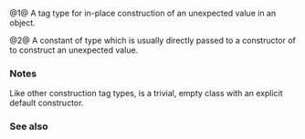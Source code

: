 {{cpp/title|unexpect_t|unexpect}}
{{cpp/utility/expected/navbar}}

{{dcl begin}}
{{dcl header|expected}}
{{dcl|num=1|since=c++23|1=
struct unexpect_t { explicit unexpect_t() = default; };
}}
{{dcl|num=2|since=c++23|1=
inline constexpr std::unexpect_t unexpect{};
}}
{{dcl end}}

@1@ A tag type for in-place construction of an unexpected value in an {{tt|std::expected}} object.

@2@ A constant of type {{c/core|const std::unexpect_t}} which is usually directly passed to a constructor of {{tt|std::expected}} to construct an unexpected value.

===Notes===
Like other construction tag types, {{tt|unexpect_t}} is a trivial, empty class with an explicit default constructor.

===See also===
{{dsc begin}}
{{dsc inc|cpp/utility/expected/dsc constructor}}
{{dsc inc|cpp/utility/dsc in_place}}
{{dsc end}}

{{langlinks|de|es|fr|it|ja|pt|ru|zh}}